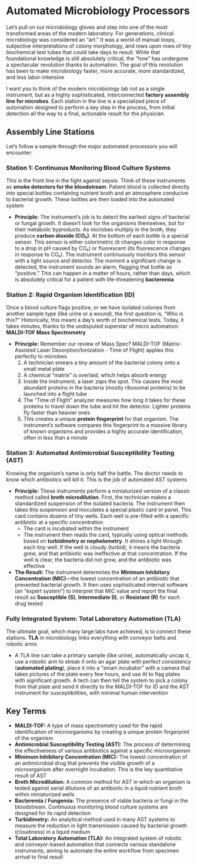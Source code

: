 # Automated Microbiology Processors {-}

Let's pull on our microbiology gloves and step into one of the most transformed areas of the modern laboratory. For generations, clinical microbiology was considered an "art." It was a world of manual loops, subjective interpretations of colony morphology, and rows upon rows of tiny biochemical test tubes that could take days to result. While that foundational knowledge is still absolutely critical, the "how" has undergone a spectacular revolution thanks to automation. The goal of this revolution has been to make microbiology faster, more accurate, more standardized, and less labor-intensive

I want you to think of the modern microbiology lab not as a single instrument, but as a highly sophisticated, interconnected **factory assembly line for microbes**. Each station in the line is a specialized piece of automation designed to perform a key step in the process, from initial detection all the way to a final, actionable result for the physician

## **Assembly Line Stations** {-}

Let's follow a sample through the major automated processors you will encounter:

### **Station 1: Continuous Monitoring Blood Culture Systems** {-}

This is the front line in the fight against sepsis. Think of these instruments as **smoke detectors for the bloodstream**. Patient blood is collected directly into special bottles containing nutrient broth and an atmosphere conducive to bacterial growth. These bottles are then loaded into the automated system

*   **Principle:** The instrument's job is to detect the earliest signs of bacterial or fungal growth. It doesn't look for the organisms themselves, but for their metabolic byproducts. As microbes multiply in the broth, they produce **carbon dioxide (CO₂)**. At the bottom of each bottle is a special sensor. This sensor is either colorimetric (it changes color in response to a drop in pH caused by CO₂) or fluorescent (its fluorescence changes in response to CO₂). The instrument continuously monitors this sensor with a light source and detector. The moment a significant change is detected, the instrument sounds an alarm, flagging that bottle as "positive." This can happen in a matter of hours, rather than days, which is absolutely critical for a patient with life-threatening **bacteremia**

### **Station 2: Rapid Organism Identification (ID)** {-}

Once a blood culture flags positive, or we have isolated colonies from another sample type (like urine or a wound), the first question is, "Who is this?" Historically, this meant a day's worth of biochemical tests. Today, it takes minutes, thanks to the undisputed superstar of micro automation: **MALDI-TOF Mass Spectrometry**

*   **Principle:** Remember our review of Mass Spec? MALDI-TOF (Matrix-Assisted Laser Desorption/Ionization - Time of Flight) applies this perfectly to microbes
    1.  A technician smears a tiny amount of the bacterial colony onto a small metal plate
    2.  A chemical "matrix" is overlaid, which helps absorb energy
    3.  Inside the instrument, a laser zaps the spot. This causes the most abundant proteins in the bacteria (mostly ribosomal proteins) to be launched into a flight tube
    4.  The "Time of Flight" analyzer measures how long it takes for these proteins to travel down the tube and hit the detector. Lighter proteins fly faster than heavier ones
    5.  This creates a unique **protein fingerprint** for that organism. The instrument's software compares this fingerprint to a massive library of known organisms and provides a highly accurate identification, often in less than a minute

### **Station 3: Automated Antimicrobial Susceptibility Testing (AST)** {-}

Knowing the organism's name is only half the battle. The doctor needs to know which antibiotics will kill it. This is the job of automated AST systems

*   **Principle:** These instruments perform a miniaturized version of a classic method called **broth microdilution**. First, the technician makes a standardized suspension of the isolated bacteria. The instrument then takes this suspension and inoculates a special plastic card or panel. This card contains dozens of tiny wells. Each well is pre-filled with a specific antibiotic at a specific concentration
    *   The card is incubated within the instrument
    *   The instrument then reads the card, typically using optical methods based on **turbidimetry or nephelometry**. It shines a light through each tiny well. If the well is cloudy (turbid), it means the bacteria grew, and that antibiotic was ineffective at that concentration. If the well is clear, the bacteria did not grow, and the antibiotic was effective
*   **The Result:** The instrument determines the **Minimum Inhibitory Concentration (MIC)**—the lowest concentration of an antibiotic that prevented bacterial growth. It then uses sophisticated internal software (an "expert system") to interpret that MIC value and report the final result as **Susceptible (S)**, **Intermediate (I)**, or **Resistant (R)** for each drug tested

### **Fully Integrated System: Total Laboratory Automation (TLA)** {-}

The ultimate goal, which many large labs have achieved, is to connect these stations. **TLA** in microbiology links everything with conveyor belts and robotic arms

*   A TLA line can take a primary sample (like urine), automatically uncap it, use a robotic arm to streak it onto an agar plate with perfect consistency (**automated plating**), place it into a "smart incubator" with a camera that takes pictures of the plate every few hours, and use AI to flag plates with significant growth. A tech can then tell the system to pick a colony from that plate and send it directly to the MALDI-TOF for ID and the AST instrument for susceptibilities, with minimal human intervention

## **Key Terms** {-}

*   **MALDI-TOF:** A type of mass spectrometry used for the rapid identification of microorganisms by creating a unique protein fingerprint of the organism
*   **Antimicrobial Susceptibility Testing (AST):** The process of determining the effectiveness of various antibiotics against a specific microorganism
*   **Minimum Inhibitory Concentration (MIC):** The lowest concentration of an antimicrobial drug that prevents the visible growth of a microorganism after overnight incubation. This is the key quantitative result of AST
*   **Broth Microdilution:** A common method for AST in which an organism is tested against serial dilutions of an antibiotic in a liquid nutrient broth within miniaturized wells
*   **Bacteremia / Fungemia:** The presence of viable bacteria or fungi in the bloodstream. Continuous monitoring blood culture systems are designed for its rapid detection
*   **Turbidimetry:** An analytical method used in many AST systems to measure the reduction in light transmission caused by bacterial growth (cloudiness) in a liquid medium
*   **Total Laboratory Automation (TLA):** An integrated system of robotic and conveyor-based automation that connects various standalone instruments, aiming to automate the entire workflow from specimen arrival to final result
